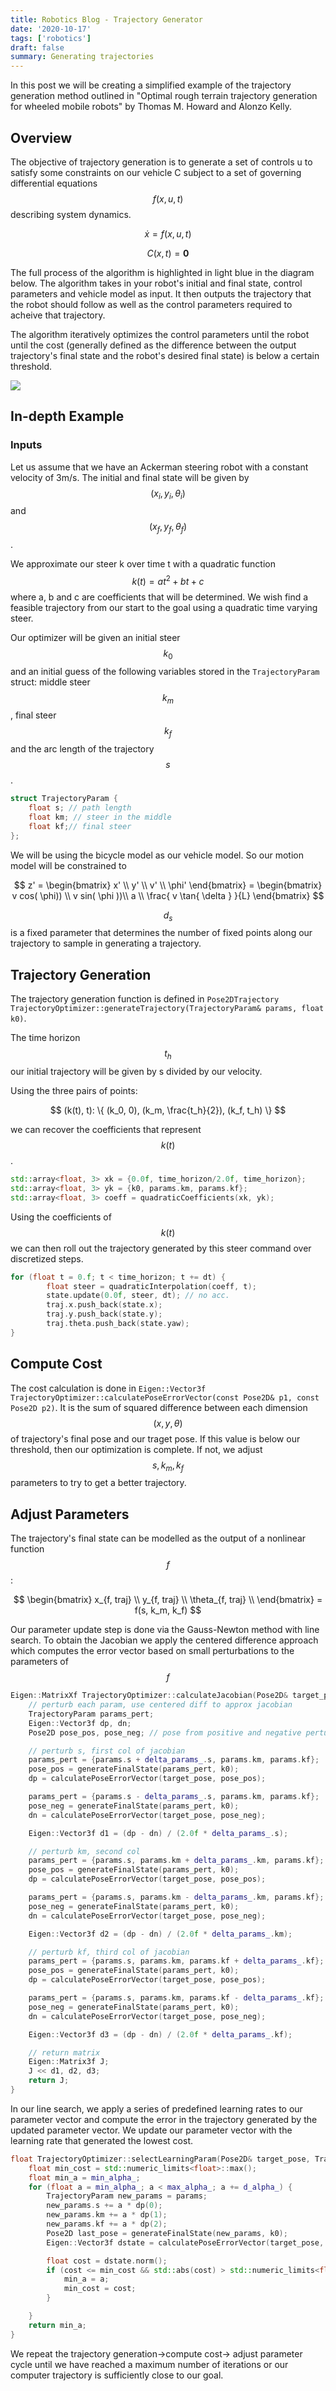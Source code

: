 ```yaml
---
title: Robotics Blog - Trajectory Generator
date: '2020-10-17'
tags: ['robotics']
draft: false
summary: Generating trajectories
---
```


<script
  type="text/javascript"
  src="https://cdnjs.cloudflare.com/ajax/libs/mathjax/2.7.0/MathJax.js?config=TeX-AMS_CHTML"
></script>

In this post we will be creating a simplified example of the trajectory generation method outlined in "Optimal rough terrain trajectory generation for wheeled mobile robots" by Thomas M. Howard and Alonzo Kelly.

## Overview

The objective of trajectory generation is to generate a set of controls u to satisfy some constraints on our vehicle C subject to a set of governing differential equations $$f(x, u, t)$$ describing system dynamics.

$$ \dot x = f(x, u, t)$$

$$ C(x, t) = \textbf{0}$$

The full process of the algorithm is highlighted in light blue in the diagram below. The algorithm takes in your robot's initial and final state, control parameters and vehicle model as input. It then outputs the trajectory that the robot should follow as well as the control parameters required to acheive that trajectory.

The algorithm iteratively optimizes the control parameters until the robot until the cost (generally defined as the difference between the output trajectory's final state and the robot's desired final state) is below a certain threshold.

![](/assets/trajectory_generation.png)

## In-depth Example

### Inputs

Let us assume that we have an Ackerman steering robot with a constant velocity of 3m/s. The initial and final state will be given by $$(x_i, y_i, \theta_i) $$ and $$(x_f, y_f, \theta_f) $$.

We approximate our steer k over time t with a quadratic function $$k(t) = a t^2 + b t + c $$ where a, b and c are coefficients that will be determined. We wish find a feasible trajectory from our start to the goal using a quadratic time varying steer.

Our optimizer will be given an initial steer $$k_0$$ and an initial guess of the following variables stored in the `TrajectoryParam` struct: middle steer $$k_m$$, final steer $$k_f$$ and the arc length of the trajectory $$s$$.

```cpp
struct TrajectoryParam {
    float s; // path length
    float km; // steer in the middle
    float kf;// final steer
};
```

We will be using the bicycle model as our vehicle model. So our motion model will be constrained to

$$
z' =
\begin{bmatrix}
x' \\
y' \\
v' \\
\phi'
\end{bmatrix}
= \begin{bmatrix}
v cos( \phi)) \\
v sin( \phi ))\\
a \\
\frac{ v \tan{ \delta } }{L}
\end{bmatrix}
$$

$$ d_s $$ is a fixed parameter that determines the number of fixed points along our trajectory to sample in generating a trajectory.

## Trajectory Generation

The trajectory generation function is defined in `Pose2DTrajectory TrajectoryOptimizer::generateTrajectory(TrajectoryParam& params, float k0)`.

The time horizon $$t_h$$ our initial trajectory will be given by s divided by our velocity.

Using the three pairs of points:

$$ (k(t), t): \{ (k_0, 0), (k_m, \frac{t_h}{2}), (k_f, t_h) \} $$

we can recover the coefficients that represent $$k(t)$$.

```cpp
std::array<float, 3> xk = {0.0f, time_horizon/2.0f, time_horizon};
std::array<float, 3> yk = {k0, params.km, params.kf};
std::array<float, 3> coeff = quadraticCoefficients(xk, yk);
```

Using the coefficients of $$k(t)$$ we can then roll out the trajectory generated by this steer command over discretized steps.

```cpp
for (float t = 0.f; t < time_horizon; t += dt) {
        float steer = quadraticInterpolation(coeff, t);
        state.update(0.0f, steer, dt); // no acc.
        traj.x.push_back(state.x);
        traj.y.push_back(state.y);
        traj.theta.push_back(state.yaw);
}
```

## Compute Cost

The cost calculation is done in `Eigen::Vector3f TrajectoryOptimizer::calculatePoseErrorVector(const Pose2D& p1, const Pose2D p2)`. It is the sum of squared difference between each dimension $$ (x, y, \theta) $$ of trajectory's final pose and our traget pose. If this value is below our threshold, then our optimization is complete. If not, we adjust $${s, k_m, k_f}$$ parameters to try to get a better trajectory.

## Adjust Parameters

The trajectory's final state can be modelled as the output of a nonlinear function $$f$$:

$$
\begin{bmatrix}
x_{f, traj} \\
y_{f, traj} \\
\theta_{f, traj} \\
\end{bmatrix} = f(s, k_m, k_f)
$$

Our parameter update step is done via the Gauss-Newton method with line search. To obtain the Jacobian we apply the centered difference approach which computes the error vector based on small perturbations to the parameters of $$ f $$

```cpp
Eigen::MatrixXf TrajectoryOptimizer::calculateJacobian(Pose2D& target_pose, TrajectoryParam& params, float k0) {
    // perturb each param, use centered diff to approx jacobian
    TrajectoryParam params_pert;
    Eigen::Vector3f dp, dn;
    Pose2D pose_pos, pose_neg; // pose from positive and negative perturbation

    // perturb s, first col of jacobian
    params_pert = {params.s + delta_params_.s, params.km, params.kf};
    pose_pos = generateFinalState(params_pert, k0);
    dp = calculatePoseErrorVector(target_pose, pose_pos);

    params_pert = {params.s - delta_params_.s, params.km, params.kf};
    pose_neg = generateFinalState(params_pert, k0);
    dn = calculatePoseErrorVector(target_pose, pose_neg);

    Eigen::Vector3f d1 = (dp - dn) / (2.0f * delta_params_.s);

    // perturb km, second col
    params_pert = {params.s, params.km + delta_params_.km, params.kf};
    pose_pos = generateFinalState(params_pert, k0);
    dp = calculatePoseErrorVector(target_pose, pose_pos);

    params_pert = {params.s, params.km - delta_params_.km, params.kf};
    pose_neg = generateFinalState(params_pert, k0);
    dn = calculatePoseErrorVector(target_pose, pose_neg);

    Eigen::Vector3f d2 = (dp - dn) / (2.0f * delta_params_.km);

    // perturb kf, third col of jacobian
    params_pert = {params.s, params.km, params.kf + delta_params_.kf};
    pose_pos = generateFinalState(params_pert, k0);
    dp = calculatePoseErrorVector(target_pose, pose_pos);

    params_pert = {params.s, params.km, params.kf - delta_params_.kf};
    pose_neg = generateFinalState(params_pert, k0);
    dn = calculatePoseErrorVector(target_pose, pose_neg);

    Eigen::Vector3f d3 = (dp - dn) / (2.0f * delta_params_.kf);

    // return matrix
    Eigen::Matrix3f J;
    J << d1, d2, d3;
    return J;
}
```

In our line search, we apply a series of predefined learning rates to our parameter vector and compute the error in the trajectory generated by the updated parameter vector. We update our parameter vector with the learning rate that generated the lowest cost.

```cpp
float TrajectoryOptimizer::selectLearningParam(Pose2D& target_pose, TrajectoryParam params, float k0, Eigen::Vector3f& dp) {
    float min_cost = std::numeric_limits<float>::max();
    float min_a = min_alpha_;
    for (float a = min_alpha_; a < max_alpha_; a += d_alpha_) {
        TrajectoryParam new_params = params;
        new_params.s += a * dp(0);
        new_params.km += a * dp(1);
        new_params.kf += a * dp(2);
        Pose2D last_pose = generateFinalState(new_params, k0);
        Eigen::Vector3f dstate = calculatePoseErrorVector(target_pose, last_pose);

        float cost = dstate.norm();
        if (cost <= min_cost && std::abs(cost) > std::numeric_limits<float>::epsilon()) {
            min_a = a;
            min_cost = cost;
        }

    }
    return min_a;
}
```

We repeat the trajectory generation->compute cost-> adjust parameter cycle until we have reached a maximum number of iterations or our computer trajectory is sufficiently close to our goal.
